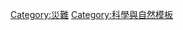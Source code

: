 {{Navbox
|name = Disasters
|title = [[災害]]
|listclass = hlist
|bodyclass = hlist
|state=collapsed
|evenstyle = background:#F4F0EC

|group1 = 概論
|list1 = 
* {{link-en|人為災害|List of man-made disasters}}
* [[意外事故]]
* [[交通事故]]
* [[工業災難]]
* [[火災]]
* [[海難]]
* [[空難]]
* [[戰爭]]
* [[恐怖活動]]
* [[食品安全]]
* [[災害列表]]
* {{link-en|事故與災害死亡人數列表|List of accidents and disasters by death toll}}
* {{link-en|災害財產損失列表|List of disasters by cost}}

|group2 = 種類
|list2 = 
  {{自然災害|border=child}}
  {{Navbox subgroup
  |group1 = <center>意外事故<br />與<br />人為災害</center>
  |list1 = 

    {{Navbox subgroup
    |group1 = 交通運輸
    |list1 = 
* [[鐵路事故列表]] 
* [[海難列表]] 
** {{link-en|沉船列表|Lists of shipwrecks}}
* [[商業客機事故列表]]
* [[軍用飛機空難列表]]
* [[造成至少50人死亡的空难列表]]
    |group2 = 事故火灾
    |list2 = 
* [[礦難#列表|礦難列表]]
* {{link-en|結構性倒塌事故列表|List of structural failures and collapses}} 
* {{link-en|大橋倒塌事故列表|List of bridge failures}}
* [[水壩潰決事故列表]]
* [[核事故列表]]
* {{link-en|核事故死亡人數列表|List of nuclear and radiation accidents by death toll}}
* {{link-en|民用輻射事故列表|List of civilian radiation accidents}}
* {{link-en|民用核事故列表|List of civilian nuclear accidents}}
* {{link-en|軍用核事故列表|List of military nuclear accidents}} 
* {{link-en|漏油事故列表|List of oil spills}}
* [[堤防]]
* {{link-en|桅杆和塔樓事故列表|List of catastrophic collapses of broadcast masts and towers}}
* {{link-en|現代建築倒塌事故列表|List of modern infrastructure failures}}
* {{link-en|太空探索事故列表|List of spaceflight-related accidents and incidents}}
* [[火災列表]]
** {{link-en|夜總會火災列表|List of nightclub fires}}
    |group3 = 卫生健康
    |list3 = 
* [[飢荒列表]] 
* [[流行病列表]]
* [[醫療事故#列表|醫療事故列表]]
* [[黑心食品#各地黑心食品案例|食品安全事故列表]]
    |group4 = 人类活动
    |list4 = 
* {{link-en|戰爭死亡人數列表|List of wars and anthropogenic disasters by death toll}}
* {{link-en|戰爭和暴力事件死亡人數列表|List of battles and other violent events by death toll}}
* {{link-en|環境災害列表|List of environmental disasters}}
* {{link-en|軍事災害|List of military disasters}}
* [[戰爭列表]]
* [[恐怖活動列表]]
* {{link-en|暴動列表|List of riots}}
* [[大屠殺列表]]
* [[革命和叛亂列表]]
   }}
   }}

|group3 = 對策
|list3 = 
* [[荒政 (政策)|荒政]] 
* [[人道援助]] 
* [[預警系統]]
* [[人口危險預警]]
* [[地震預警系統]] 
* {{link-en|大規模撤離列表|List of mass evacuations}}
* [[災害管理]] 
* [[危機管理]] 
* {{link-en|颶風防備|Hurricane preparedness}} 
* [[減災]]
* [[灾难医疗]]
* 日本
** [[日本防灾警报列表]]
** [[緊急警報廣播]]
** [[緊急地震速報]]
** [[日本全国瞬时警报系统|全国瞬时警报系统]]
* 中华民国
** [[災防告警細胞廣播訊息系統]]
** [[強震即時警報]]
** [[P-Alert觀測網]]
** [[中央氣象局颱風警報]]
** [[天然災害停止上班及上課作業辦法]]
* 中华人民共和国
** [[国家突发公共事件应急响应机制]]
** [[突发气象灾害预警信号]]
** [[海洋灾害预警报标示符]]
** [[水情预警信号]]
** [[Template:HKO|香港天文台警告信号系统]]
** [[Template:SMG|澳门地球物理暨气象局警告信号系统]]
** [[国家地震烈度速报与预警工程]]
** [[ICL地震预警技术系统]]
* 美國
**[[紧急广播系统]]
**[[紧急报警系统]]
* 墨西哥
** [[墨西哥地震预警系统]]

|group4 = 媒體
|list4 = 
* [[災難片]] 
* {{link-en|災難紀錄片|Category:Documentary films about disasters}}
* [[:Category:災難題材作品|災難題材作品列表]]

|group5 = 組織
|list5 = 
* {{link-en|災害管理國際協會|International Association of Emergency Managers}}
* {{link-en|國際減災會議|International Disaster and Risk Conference}}
* {{link-en|災害問責制計劃|Disaster Accountability Project}}
* {{link-en|國際災害緊急服務|International Disaster Emergency Service}}
* 中华人民共和国
** [[国家减灾委员会]]
** [[中华人民共和国应急管理部]]
** [[国务院安全生产委员会]]
** 香港[[懲教緊急應變隊]]
* [[中央災害應變中心|中华民国中央灾害应变中心]]
* [[俄罗斯联邦紧急情况部]]
* [[美国国土安全部]]

|group6 = 各地災害
|list6 = 
* [[:Category:香港災難列表|香港災害列表]]
* [[台灣災難列表]]

|below = 
* {{Icon|Category}}'''[[:Category:灾难|灾难分類]]'''
* {{Icon|Portal}}'''[[Portal:災害|災害主題]]'''
* {{Icon|WikiProject}}'''[[Wikipedia:災害管理專題|災害管理專題]]'''

}}<noinclude>
{{collapsible option}}
{{documentation}} 
[[Category:災難]]
[[Category:科學與自然模板]]
</noinclude>